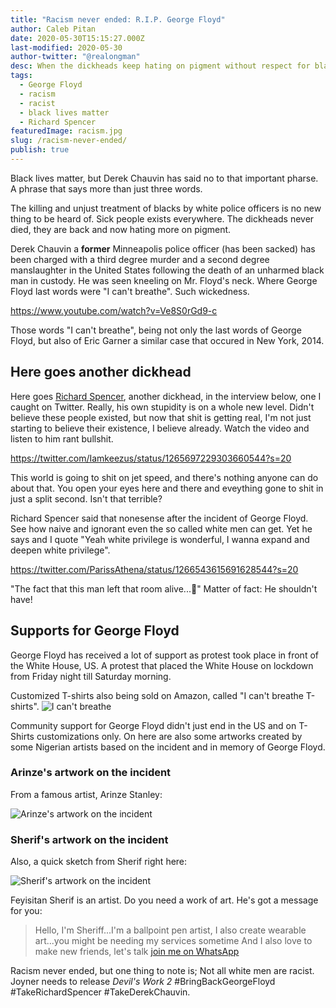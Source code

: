 ```yaml
---
title: "Racism never ended: R.I.P. George Floyd"
author: Caleb Pitan
date: 2020-05-30T15:15:27.000Z
last-modified: 2020-05-30
author-twitter: "@realongman"
desc: When the dickheads keep hating on pigment without respect for black lives, claiming white privilege, then George Floyd dies.
tags:
  - George Floyd
  - racism
  - racist
  - black lives matter
  - Richard Spencer
featuredImage: racism.jpg
slug: /racism-never-ended/
publish: true
---
```


Black lives matter, but Derek Chauvin has said no to that important pharse. A phrase that says more than just three words. 

The killing and unjust treatment of blacks by white police officers is no new thing to be heard of. Sick people exists everywhere. The dickheads never died, they are back and now hating more on pigment.

Derek Chauvin a **former** Minneapolis police officer (has been sacked) has been charged with a third degree murder and a second degree manslaughter in the United States following the death of an unharmed black man in custody. He was seen kneeling on Mr. Floyd's neck. Where George Floyd last words were "I can't breathe". Such wickedness. 

https://www.youtube.com/watch?v=Ve8S0rGd9-c

Those words "I can't breathe", being not only the last words of George Floyd, but also of Eric Garner a similar case that occured in New York, 2014.

## Here goes another dickhead

Here goes [Richard Spencer](https://en.wikipedia.org/wiki/Richard_B._Spencer), another dickhead, in the interview below, one I caught on Twitter. Really, his own stupidity is on a whole new level. Didn't believe these people existed, but now that shit is getting real, I'm not just starting to believe their existence, I believe already. Watch the video and listen to him rant bullshit.

https://twitter.com/Iamkeezus/status/1265697229303660544?s=20

This world is going to shit on jet speed, and there's nothing anyone can do about that. You open your eyes here and there and eveything gone to shit in just a split second. Isn't that terrible?

Richard Spencer said that nonesense after the incident of George Floyd. See how naive and ignorant even the so called white men can get. Yet he says and I quote "Yeah white privilege is wonderful, I wanna expand and deepen white privilege". 

https://twitter.com/ParissAthena/status/1266543615691628544?s=20

"The fact that this man left that room alive...🤦" Matter of fact: He shouldn't have! 

## Supports for George Floyd

George Floyd has received a lot of support as protest took place in front of the White House, US. A protest that placed the White House on lockdown from Friday night till Saturday morning.

Customized T-shirts also being sold on Amazon, called "I can't breathe T-shirts".
![I can't breathe](i-cant-breathe-tshirts.jpg)

Community support for George Floyd didn't just end in the US and on T-Shirts customizations only. On here are also some artworks created by some Nigerian artists based on the incident and in memory of George Floyd.

### Arinze's artwork on the incident

From a famous artist, Arinze Stanley:

![Arinze's artwork on the incident](arinze-art-on-floyd.jpg)

### Sherif's artwork on the incident

Also, a quick sketch from Sherif right here:

![Sherif's artwork on the incident](sherif-art.jpg)

Feyisitan Sherif is an artist. Do you need a work of art. He's got a message for you:

> Hello, I'm Sheriff...I'm a ballpoint pen artist, I also create wearable art...you might be needing my services sometime
> And I also love to make new friends, let's talk
> [join me on WhatsApp](https://wa.me/2348131567421)

Racism never ended, but one thing to note is; Not all white men are racist.  
Joyner needs to release _Devil's Work 2_ #BringBackGeorgeFloyd #TakeRichardSpencer #TakeDerekChauvin.
